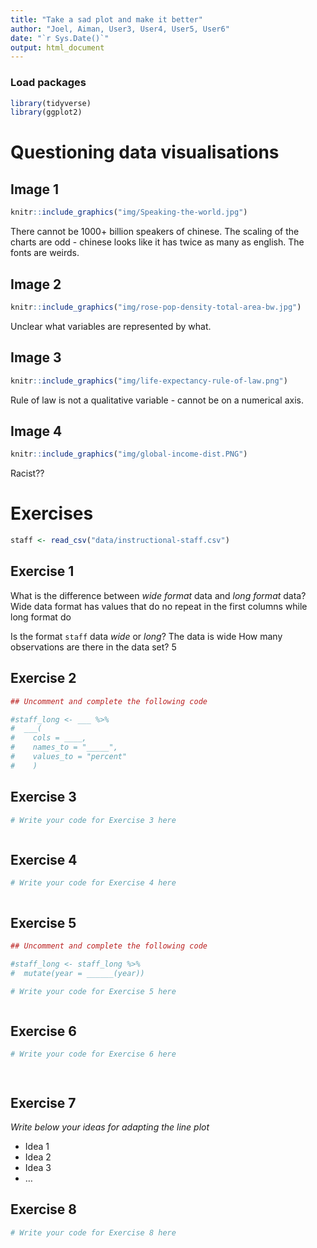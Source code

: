 ```yaml
---
title: "Take a sad plot and make it better"
author: "Joel, Aiman, User3, User4, User5, User6"
date: "`r Sys.Date()`"
output: html_document
---
```


### Load packages

```r
library(tidyverse)
library(ggplot2)
```


# Questioning data visualisations

## Image 1

```r
knitr::include_graphics("img/Speaking-the-world.jpg")
```

There cannot be 1000+ billion speakers of chinese. The scaling of the charts are odd - chinese looks like it has twice as many as english. The fonts are weirds.





## Image 2

```r
knitr::include_graphics("img/rose-pop-density-total-area-bw.jpg")
```

Unclear what variables are represented by what.




## Image 3

```r
knitr::include_graphics("img/life-expectancy-rule-of-law.png")
```

Rule of law is not a qualitative variable - cannot be on a numerical axis.




## Image 4

```r
knitr::include_graphics("img/global-income-dist.PNG")
```

Racist??





# Exercises

```r
staff <- read_csv("data/instructional-staff.csv")
```


## Exercise 1

What is the difference between *wide format* data and *long format* data?
Wide data format has values that do no repeat in the first columns while long format do 


Is the format `staff` data *wide* or *long*?
The data is wide
How many observations are there in the data set?
5


## Exercise 2

```r
## Uncomment and complete the following code

#staff_long <- ___ %>%
#  ___(
#    cols = ____, 
#    names_to = "_____",
#    values_to = "percent"
#    )

```


## Exercise 3

```r
# Write your code for Exercise 3 here



```

## Exercise 4

```r
# Write your code for Exercise 4 here



```

## Exercise 5

```r
## Uncomment and complete the following code

#staff_long <- staff_long %>%
#  mutate(year = ______(year))
```


```r
# Write your code for Exercise 5 here



```

## Exercise 6

```r
# Write your code for Exercise 6 here




```

## Exercise 7

_Write below your ideas for adapting the line plot_

* Idea 1
* Idea 2
* Idea 3
* ...


## Exercise 8

```r
# Write your code for Exercise 8 here



```

